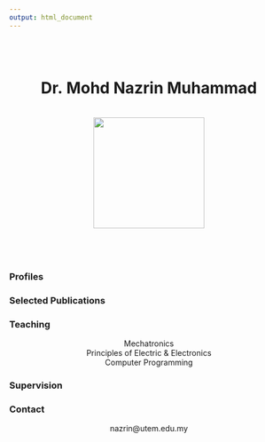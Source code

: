 ```yaml
---
output: html_document
---
```

<br>
<br>

<center>
# Dr. Mohd Nazrin Muhammad
<br>
<img src="figures/nazrin.png" width="200px">
<br>
</center>
<br>
<br>

## {.tabset .tabset-fade .tabset-pills}
### Profiles



### Selected Publications



### Teaching
<center>
Mechatronics
<br>
Principles of Electric & Electronics
<br>
Computer Programming
</center>
### Supervision

### Contact
<center>
nazrin@utem.edu.my
</center>